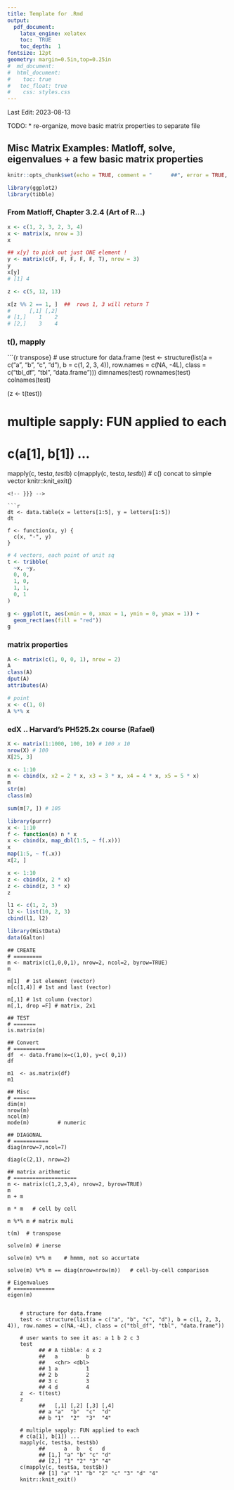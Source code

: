 ```yaml
---
title: Template for .Rmd
output: 
  pdf_document:
    latex_engine: xelatex
    toc:  TRUE
    toc_depth:  1
fontsize: 12pt
geometry: margin=0.5in,top=0.25in
#  md_document:
#  html_document:
#    toc: true
#  	toc_float: true
#    css: styles.css
---
```


Last Edit:
2023-08-13

TODO:
  *   re-organize, move basic matrix properties to separate file

##  Misc Matrix Examples: Matloff, solve, eigenvalues + a few basic matrix properties


<!--  commments -->

```r
knitr::opts_chunk$set(echo = TRUE, comment = "      ##", error = TRUE, collapse = TRUE)
```

```r
library(ggplot2)
library(tibble)
```

### From Matloff, Chapter 3.2.4 (Art of R...)
```r
x <- c(1, 2, 3, 2, 3, 4)
x <- matrix(x, nrow = 3)
x

## x[y] to pick out just ONE element !
y <- matrix(c(F, F, F, F, F, T), nrow = 3)
y
x[y]
# [1] 4

z <- c(5, 12, 13)

x[z %% 2 == 1, ]  ##  rows 1, 3 will return T
#      [,1] [,2]
# [1,]    1    2
# [2,]    3    4
```

### t(), mapply

```{r transpose}<!-- {{{ -->
# use structure for data.frame
(test <- structure(list(a = c("a", "b", "c", "d"), b = c(1, 2, 3, 4)), row.names = c(NA, -4L), 
  class = c("tbl_df", "tbl", "data.frame")))
dimnames(test)
rownames(test)
colnames(test)

(z <- t(test))

# multiple sapply: FUN applied to each

# c(a[1], b[1]) ...
mapply(c, test$a, test$b)
c(mapply(c, test$a, test$b))    # c() concat to simple vector
knitr::knit_exit()
```
<!-- }}} -->

```r
dt <- data.table(x = letters[1:5], y = letters[1:5])
dt

f <- function(x, y) {
  c(x, "-", y)
}
```




```r
# 4 vectors, each point of unit sq
t <- tribble(
  ~x, ~y,
  0, 0,
  1, 0,
  1, 1,
  0, 1
)

g <- ggplot(t, aes(xmin = 0, xmax = 1, ymin = 0, ymax = 1)) +
  geom_rect(aes(fill = "red"))
g
```

### matrix properties
```r
A <- matrix(c(1, 0, 0, 1), nrow = 2)
A
class(A)
dput(A)
attributes(A)

# point
x <- c(1, 0)
A %*% x
```

### edX .. Harvard's PH525.2x course (Rafael)

```r
X <- matrix(1:1000, 100, 10) # 100 x 10
nrow(X) # 100
X[25, 3]

x <- 1:10
m <- cbind(x, x2 = 2 * x, x3 = 3 * x, x4 = 4 * x, x5 = 5 * x)
m
str(m)
class(m)

sum(m[7, ]) # 105
```

```r
library(purrr)
x <- 1:10
f <- function(n) n * x
x <- cbind(x, map_dbl(1:5, ~ f(.x)))
x
map(1:5, ~ f(.x))
x[2, ]

x <- 1:10
z <- cbind(x, 2 * x)
z <- cbind(z, 3 * x)
z

l1 <- c(1, 2, 3)
l2 <- list(10, 2, 3)
cbind(l1, l2)
```

```r
library(HistData)
data(Galton)
```

```
## CREATE
# =========
m <- matrix(c(1,0,0,1), nrow=2, ncol=2, byrow=TRUE)
m

m[1]  # 1st element (vector)
m[c(1,4)] # 1st and last (vector)

m[,1] # 1st column (vector)
m[,1, drop =F] # matrix, 2x1

## TEST
# =======
is.matrix(m)

## Convert
# ==========
df  <- data.frame(x=c(1,0), y=c( 0,1))
df

m1  <- as.matrix(df)
m1

## Misc
# =======
dim(m)
nrow(m)
ncol(m)
mode(m)			# numeric

## DIAGONAL
# ===========
diag(nrow=7,ncol=7)

diag(c(2,1), nrow=2)

## matrix arithmetic
# ====================
m <- matrix(c(1,2,3,4), nrow=2, byrow=TRUE)
m
m + m

m * m 	# cell by cell

m %*% m # matrix muli

t(m)  # transpose

solve(m) # inerse

solve(m) %*% m    # hmmm, not so accurtate	

solve(m) %*% m == diag(nrow=nrow(m))   # cell-by-cell comparison

# Eigenvalues
# =============
eigen(m)
```
```

    # structure for data.frame
    test <- structure(list(a = c("a", "b", "c", "d"), b = c(1, 2, 3, 4)), row.names = c(NA,-4L), class = c("tbl_df", "tbl", "data.frame"))

    # user wants to see it as: a 1 b 2 c 3
    test
          ## # A tibble: 4 x 2
          ##   a         b
          ##   <chr> <dbl>
          ## 1 a         1
          ## 2 b         2
          ## 3 c         3
          ## 4 d         4
    z  <- t(test)
    z
          ##   [,1] [,2] [,3] [,4]
          ## a "a"  "b"  "c"  "d" 
          ## b "1"  "2"  "3"  "4"

    # multiple sapply: FUN applied to each
    # c(a[1], b[1]) ...
    mapply(c, test$a, test$b)
          ##      a   b   c   d  
          ## [1,] "a" "b" "c" "d"
          ## [2,] "1" "2" "3" "4"
    c(mapply(c, test$a, test$b))
          ## [1] "a" "1" "b" "2" "c" "3" "d" "4"
    knitr::knit_exit()
```
